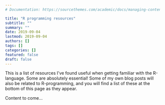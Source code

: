 ```yaml
---
# Documentation: https://sourcethemes.com/academic/docs/managing-content/

title: "R programming resources"
subtitle: ""
summary: ""
date: 2019-09-04
lastmod: 2019-09-04
authors: []
tags: []
categories: []
featured: false
draft: false
---
```


This is a list of resources I've found useful when getting familiar with the R-language. Some are absolutely essential! Some of my own blog posts will also be related to R-programming, and you will find a list of these at the bottom of this page as they appear. 

Content to come...